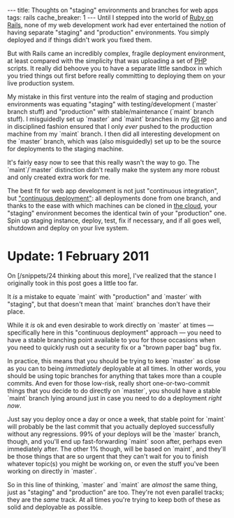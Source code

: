 ---
title: Thoughts on "staging" environments and branches for web apps
tags: rails
cache_breaker: 1
---
Until I stepped into the world of [[Ruby on Rails]], none of my web development work had ever entertained the notion of having separate "staging" and "production" environments. You simply deployed and if things didn't work you fixed them.

But with Rails came an incredibly complex, fragile deployment environment, at least compared with the simplicity that was uploading a set of [[PHP]] scripts. It really did behoove you to have a separate little sandbox in which you tried things out first before really committing to deploying them on your live production system.

My mistake in this first venture into the realm of staging and production environments was equating "staging" with testing/development (`master` branch stuff) and "production" with stable/maintenance (`maint` branch stuff). I misguidedly set up `master` and `maint` branches in my [[Git]] repo and in disciplined fashion ensured that I only ''ever'' pushed to the production machine from my `maint` branch. I then did all interesting development on the `master` branch, which was (also misguidedly) set up to be the source for deployments to the staging machine.

It's fairly easy now to see that this really wasn't the way to go. The `maint`/`master` distinction didn't really make the system any more robust and only created extra work for me.

The best fit for web app development is not just "continuous integration", but [http://www.google.es/search?client=safari&rls=en&q=%22continuous+deployment%22 "continuous deployment"]: all deployments done from one branch, and thanks to the ease with which machines can be cloned in [[the cloud]], your "staging" environment becomes the identical twin of your "production" one. Spin up staging instance, deploy, test, fix if necessary, and if all goes well, shutdown and deploy on your live system.

= Update: 1 February 2011 =

On [/snippets/24 thinking about this more], I've realized that the stance I originally took in this post goes a little too far.

It ''is'' a mistake to equate `maint` with "production" and `master` with "staging", but that doesn't mean that `maint` branches don't have their place.

While it ''is'' ok and even desirable to work directly on `master` at times &mdash; specifically here in this "continuous deployment" approach &mdash; you need to have a stable branching point available to you for those occasions when you need to quickly rush out a security fix or a "brown paper bag" bug fix.

In practice, this means that you should be trying to keep `master` as close as you can to being ''immediately'' deployable at all times. In other words, you should be using topic branches for anything that takes more than a couple commits. And even for those low-risk, really short one-or-two-commit things that you decide to do directly on `master`, you should have a stable `maint` branch lying around just in case you need to do a deployment ''right now''.

Just say you deploy once a day or once a week, that stable point for `maint` will probably be the last commit that you actually deployed successfully without any regressions. 99% of your deploys will be the `master` branch, though, and you'll end up fast-forwarding `maint` soon after, perhaps even immediately after. The other 1% though, will be based on `maint`, and they'll be those things that are so urgent that they can't wait for you to finish whatever topic(s) you might be working on, or even the stuff you've been working on directly in `master`.

So in this line of thinking, `master` and `maint` are ''almost'' the same thing, just as "staging" and "production" are too. They're not even parallel tracks; they are the ''same'' track. At all times you're trying to keep both of these as solid and deployable as possible.
